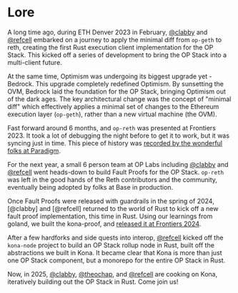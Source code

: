 # Lore

A long time ago, during ETH Denver 2023 in February, [@clabby][clabby]
and [@refcell][refcell] embarked on a journey to apply the minimal diff
from `op-geth` to reth, creating the first Rust execution client
implementation for the OP Stack. This kicked off a series of development
to bring the OP Stack into a multi-client future.

At the same time, Optimism was undergoing its biggest upgrade yet - Bedrock.
This upgrade completely redefined Optimism. By sunsetting the OVM, Bedrock
laid the foundation for the OP Stack, bringing Optimism out of the dark ages.
The key architectural change was the concept of "minimal diff" which effectively
applies a minimal set of changes to the Ethereum execution layer (`op-geth`),
rather than a new virtual machine (the OVM).

Fast forward around 6 months, and `op-reth` was presented at Frontiers 2023.
It took a lot of debugging the night before to get it to work, but it was
syncing just in time. This piece of history was [recorded by the wonderful
folks at Paradigm][recording].

For the next year, a small 6 person team at OP Labs including [@clabby][clabby] and
[@refcell][refcell] went heads-down to build Fault Proofs for the OP Stack. `op-reth`
was left in the good hands of the Reth contributors and the community,
eventually being adopted by folks at Base in production.

Once Fault Proofs were released with guardrails in the spring of 2024,
[@clabby] and [@refcell] returned to the world of Rust to kick off a new fault
proof implementation, this time in Rust. Using our learnings from goland, we
built the kona-proof, and [released it at Frontiers 2024][proofs].

After a few hardforks and side quests into interop, [@refcell][refcell] kicked
off the `kona-node` project to build an OP Stack rollup node in Rust, built off
the abstractions we built in Kona. It became clear that Kona is more than just
one OP Stack component, but a monorepo for the entire OP Stack in Rust.

Now, in 2025, [@clabby][clabby], [@theochap][theo], and [@refcell][refcell] are
cooking on Kona, iteratively building out the OP Stack in Rust. Come join us!


[proofs]: https://www.youtube.com/watch?v=mkygYH-07Hw&pp=ygUVZnJvbnRpZXJzIDIwMjQgY2xhYmJ5
[recording]: https://www.youtube.com/watch?v=AVYggka6_2Y&pp=ygUWZnJvbnRpZXJzIDIwMjMgb3AtcmV0aA%3D%3D
[refcell]: https://github.com/refcell
[clabby]: https://github.com/clabby
[theo]: https://github.com/theochap
[optimism]: https://github.com/ethereum-optimism/optimism

